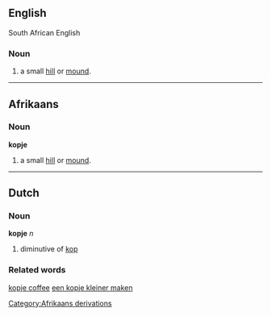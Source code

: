 ==English==
South African English
===Noun===
# a small [[hill]] or [[mound]].

[[Category:Afrikaans derivations]]

----
==Afrikaans==
===Noun===
'''kopje'''
# a small [[hill]] or [[mound]].

----
==Dutch==
===Noun===
'''kopje''' ''n''

#diminutive of [[kop]]

===Related words===
[[kopje coffee]]
[[een kopje kleiner maken]]
